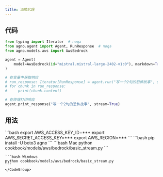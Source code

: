 ```yaml
---
title: 流式代理
---
```


## 代码

```python cookbook/models/aws/bedrock/basic_stream.py
from typing import Iterator  # noqa
from agno.agent import Agent, RunResponse  # noqa
from agno.models.aws import AwsBedrock

agent = Agent(
    model=AwsBedrock(id="mistral.mistral-large-2402-v1:0"), markdown=True
)

# 在变量中获取响应
# run_response: Iterator[RunResponse] = agent.run("写一个2句的恐怖故事", stream=True)
# for chunk in run_response:
#     print(chunk.content)

# 在终端打印响应
agent.print_response("写一个2句的恐怖故事", stream=True)
```

## 用法

<Steps>
  <Snippet file="create-venv-step.mdx" />

  <Step title="设置您的 AWS 凭证">
    ```bash
    export AWS_ACCESS_KEY_ID=***
    export AWS_SECRET_ACCESS_KEY=***
    export AWS_REGION=***
    ```
  </Step>

  <Step title="安装库">
    ```bash
    pip install -U boto3 agno
    ```
  </Step>

  <Step title="运行代理">
    <CodeGroup>
    ```bash Mac
    python cookbook/models/aws/bedrock/basic_stream.py
    ```

    ```bash Windows
    python cookbook/models/aws/bedrock/basic_stream.py
    ```
    </CodeGroup>
  </Step>
</Steps>